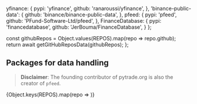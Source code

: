 
  yfinance: {
    pypi: 'yfinance',
    github: 'ranaroussi/yfinance',
  },
  'binance-public-data': {
    github: 'binance/binance-public-data',
  },
  pfeed: {
    pypi: 'pfeed',
    github: 'PFund-Software-Ltd/pfeed',
  },
  FinanceDatabase: {
    pypi: 'financedatabase',
    github: 'JerBouma/FinanceDatabase',
  }
};

  const githubRepos = Object.values(REPOS).map(repo => repo.github);
  return await getGitHubReposData(githubRepos);
};

## Packages for data handling

> **Disclaimer**: The founding contributor of pytrade.org is also the creator of `pfeed`. 

<ReposTable />
{Object.keys(REPOS).map(repo => <LibBlock key={repo} repo={repo} REPOS={REPOS} />)}
